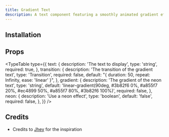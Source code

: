 ```yaml
---
title: Gradient Text
description: A text component featuring a smoothly animated gradient effect.
---
```


<ComponentPreview name="gradient-text-demo" />

## Installation

<ComponentInstallation name="gradient-text" />

## Props

<TypeTable
  type={{
    text: {
      description: 'The text to display',
      type: 'string',
      required: true,
    },
    transition: {
      description: 'The transition of the gradient text',
      type: 'Transition',
      required: false,
      default: "{ duration: 50, repeat: Infinity, ease: 'linear' }",
    },
    gradient: {
      description: 'The gradient of the neon text',
      type: 'string',
      default:
        'linear-gradient(90deg, #3b82f6 0%, #a855f7 20%, #ec4899 50%, #a855f7 80%, #3b82f6 100%)',
      required: false,
    },
    neon: {
      description: 'Use a neon effect',
      type: 'boolean',
      default: 'false',
      required: false,
    },
  }}
/>

## Credits

- Credits to [Jhey](https://codepen.io/jh3y/pen/jENwqvE) for the inspiration
